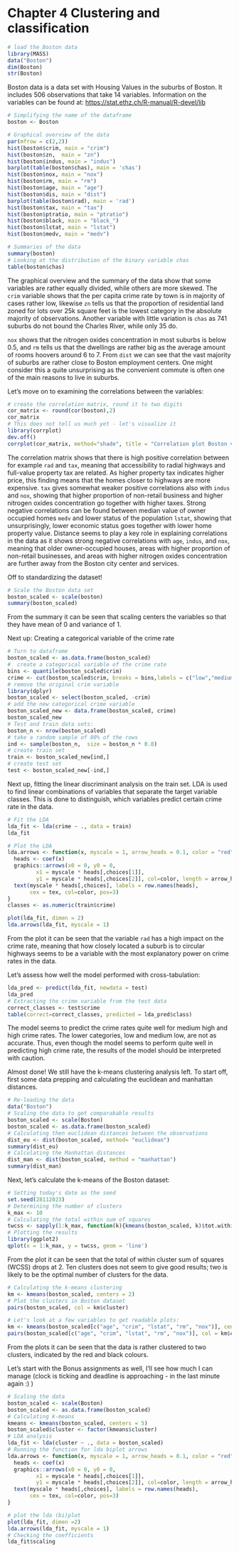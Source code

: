 # Chapter 4 Clustering and classification

```r
# load the Boston data
library(MASS)
data("Boston")
dim(Boston)
str(Boston)
```

Boston data is a data set with Housing Values in the suburbs of Boston. It includes 506 observations that take 14 variables. Information on the variables can be found at: <https://stat.ethz.ch/R-manual/R-devel/lib>

```r
# Simplifying the name of the dataframe
boston <- Boston

# Graphical overview of the data 
par(mfrow = c(2,2))
hist(boston$crim, main = "crim")
hist(boston$zn,  main = "zn")
hist(boston$indus, main = "indus")
barplot(table(boston$chas), main = 'chas')
hist(boston$nox, main = "nox")
hist(boston$rm, main = "rm")
hist(boston$age, main = "age")
hist(boston$dis, main = "dist")
barplot(table(boston$rad), main = 'rad')
hist(boston$tax, main = "tax")
hist(boston$ptratio, main = "ptratio")
hist(boston$black, main = "black_")
hist(boston$lstat, main = "lstat")
hist(boston$medv, main = "medv")

# Summaries of the data
summary(boston)
# Looking at the distribution of the binary variable chas
table(boston$chas)
```

The graphical overview and the summary of the data show that some variables are rather equally divided, while others are more skewed. The `crim` variable shows that the per capita crime rate by town is in majority of cases rather low, likewise `zn` tells us that the proportion of residential land zoned for lots over 25k square feet is the lowest category in the absolute majority of observations. Another variable with little variation is `chas` as 741 suburbs do not bound the Charles River, while only 35 do.

`nox` shows that the nitrogen oxides concentration in most suburbs is below 0.5, and `rm` tells us that the dwellings are rather big as the average amount of rooms hoovers around 6 to 7. From `dist` we can see that the vast majority of suburbs are rather close to Boston employment centers. One might consider this a quite unsurprising as the convenient commute is often one of the main reasons to live in suburbs.

Let's move on to examining the correlations between the variables:

```r
# create the correlation matrix, round it to two digits
cor_matrix <- round(cor(boston),2)
cor_matrix
# This does not tell us much yet - let's visualize it
library(corrplot)
dev.off()
corrplot(cor_matrix, method="shade", title = "Correlation plot Boston variables", mar=c(1,1,1,1))
```

The correlation matrix shows that there is high positive correlation between for example `rad` and `tax`, meaning that accessibility to radial highways and full-value property tax are related. As higher property tax indicates higher price, this finding means that the homes closer to highways are more expensive. `tax` gives somewhat weaker positive correlations also with `indus` and `nox`, showing that higher proportion of non-retail business and higher nitrogen oxides concentration go together with higher taxes. Strong negative correlations can be found between median value of owner occupied homes `medv` and lower status of the population `lstat`, showing that unsurprisingly, lower economic status goes together with lower home property value. Distance seems to play a key role in explaining correlations in the data as it shows strong negative correlations with `age`, `indus`, and `nox`, meaning that older owner-occupied houses, areas with higher proportion of non-retail businesses, and areas with higher nitrogen oxides concentration are further away from the Boston city center and services.

Off to standardizing the dataset!

```r
# Scale the Boston data set
boston_scaled <- scale(boston) 
summary(boston_scaled)

```

From the summary it can be seen that scaling centers the variables so that they have mean of 0 and variance of 1.

Next up: Creating a categorical variable of the crime rate

```r
# Turn to dataframe
boston_scaled <- as.data.frame(boston_scaled)
#  create a categorical variable of the crime rate 
bins <- quantile(boston_scaled$crim)
crime <- cut(boston_scaled$crim, breaks = bins,labels = c("low","medium_low","medium_high","high"), include.lowest = TRUE)
# remove the original crim variable
library(dplyr)
boston_scaled <- select(boston_scaled, -crim)
# add the new categorical crime variable
boston_scaled_new <- data.frame(boston_scaled, crime)
boston_scaled_new
# Test and train data sets:
boston_n <- nrow(boston_scaled)
# take a random sample of 80% of the rows
ind <- sample(boston_n,  size = boston_n * 0.8)
# create train set
train <- boston_scaled_new[ind,]
# create test set 
test <- boston_scaled_new[-ind,]
```

Next up, fitting the linear discriminant analysis on the train set. LDA is used to find linear combinations of variables that separate the target variable classes. This is done to distinguish, which variables predict certain crime rate in the data.

```r
# Fit the LDA
lda_fit <- lda(crime ~ ., data = train)
lda_fit

# Plot the LDA
lda.arrows <- function(x, myscale = 1, arrow_heads = 0.1, color = "red", tex = 0.75, choices = c(1,2)){
  heads <- coef(x)
  graphics::arrows(x0 = 0, y0 = 0, 
         x1 = myscale * heads[,choices[1]], 
         y1 = myscale * heads[,choices[2]], col=color, length = arrow_heads)
  text(myscale * heads[,choices], labels = row.names(heads), 
       cex = tex, col=color, pos=3)
}
classes <- as.numeric(train$crime)

plot(lda_fit, dimen = 2)
lda.arrows(lda_fit, myscale = 1)
```

From the plot it can be seen that the variable `rad` has a high impact on the crime rate, meaning that how closely located a suburb is to circular highways seems to be a variable with the most explanatory power on crime rates in the data. 

Let's assess how well the model performed with cross-tabulation:

```r
lda_pred <- predict(lda_fit, newdata = test)
lda_pred
# Extracting the crime variable from the test data
correct_classes <- test$crime
table(correct=correct_classes, predicted = lda_pred$class)
```

The model seems to predict the crime rates quite well for medium high and high crime rates. The lower categories, low and medium low, are not as accurate. Thus, even though the model seems to perform quite well in predicting high crime rate, the results of the model should be interpreted with caution.

Almost done! We still have the k-means clustering analysis left. To start off, first some data prepping and calculating the euclidean and manhattan distances.

```r
# Re-loading the data
data("Boston")
# Scaling the data to get comparabable results
boston_scaled <- scale(Boston)
boston_scaled <- as.data.frame(boston_scaled)
# Calculating then euclidean distances between the observations
dist_eu <- dist(boston_scaled, method= "euclidean")
summary(dist_eu)
# Calculating the Manhattan distances
dist_man <- dist(boston_scaled, method = "manhattan")
summary(dist_man)

```

Next, let's calculate the k-means of the Boston dataset:

```r
# Setting today's date as the seed
set.seed(28112023)
# Determining the number of clusters
k_max <- 10
# Calculating the total within sum of squares
twcss <- sapply(1:k_max, function(k){kmeans(boston_scaled, k)$tot.withinss})
# Plotting the results
library(ggplot2)
qplot(x = 1:k_max, y = twcss, geom = 'line')

```


From the plot it can be seen that the total of within cluster sum of squares (WCSS) drops at 2. Ten clusters does not seem to give good results; two is likely to be the optimal number of clusters for the data. 

```r

# Calculating the k-means clustering
km <- kmeans(boston_scaled, centers = 2)
# Plot the clusters in Boston dataset
pairs(boston_scaled, col = km$cluster)

# Let's look at a few variables to get readable plots:
km <- kmeans(boston_scaled[c("age", "crim", "lstat", "rm", "nox")], centers = 2)
pairs(boston_scaled[c("age", "crim", "lstat", "rm", "nox")], col = km$cluster)

```


From the plots it can be seen that the data is rather clustered to two clusters, indicated by the red and black colours. 

Let's start with the Bonus assignments as well, I'll see how much I can manage (clock is ticking and deadline is approaching - in the last minute again :) )

```r
# Scaling the data
boston_scaled <- scale(Boston)
boston_scaled <- as.data.frame(boston_scaled)
# Calculating k-means
kmeans <- kmeans(boston_scaled, centers = 5)
boston_scaled$cluster <- factor(kmeans$cluster)
# LDA analysis
lda_fit <- lda(cluster ~ ., data = boston_scaled)
# Running the function for lda biplot arrows
lda.arrows <- function(x, myscale = 1, arrow_heads = 0.1, color = "red", tex = 0.75, choices = c(1,2)){
  heads <- coef(x)
  graphics::arrows(x0 = 0, y0 = 0, 
         x1 = myscale * heads[,choices[1]], 
         y1 = myscale * heads[,choices[2]], col=color, length = arrow_heads)
  text(myscale * heads[,choices], labels = row.names(heads), 
       cex = tex, col=color, pos=3)
}

# plot the lda (bi)plot
plot(lda_fit, dimen =2)
lda.arrows(lda_fit, myscale = 1)
# Checking the coefficients
lda_fit$scaling

```